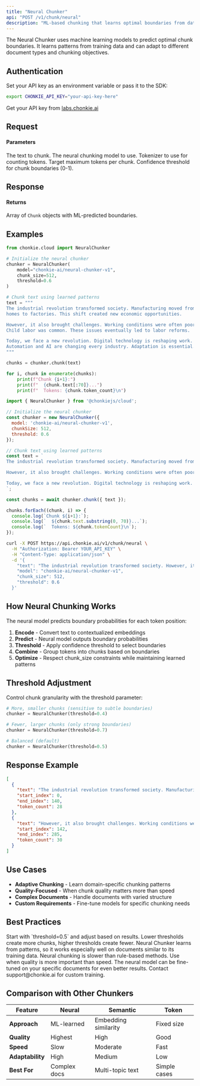 ```yaml
---
title: "Neural Chunker"
api: "POST /v1/chunk/neural"
description: "ML-based chunking that learns optimal boundaries from data"
---
```


The Neural Chunker uses machine learning models to predict optimal chunk boundaries. It learns patterns from training data and can adapt to different document types and chunking objectives.

## Authentication

Set your API key as an environment variable or pass it to the SDK:

```bash
export CHONKIE_API_KEY="your-api-key-here"
```

Get your API key from [labs.chonkie.ai](https://labs.chonkie.ai)

## Request

#### Parameters

<ParamField path="text" type="string | string[]" required>
  The text to chunk.
</ParamField>

<ParamField path="model" type="string" default="chonkie-ai/neural-chunker-v1">
  The neural chunking model to use.
</ParamField>

<ParamField path="tokenizer" type="string" default="gpt2">
  Tokenizer to use for counting tokens.
</ParamField>

<ParamField path="chunk_size" type="integer" default="512">
  Target maximum tokens per chunk.
</ParamField>

<ParamField path="threshold" type="float" default="0.5">
  Confidence threshold for chunk boundaries (0-1).
</ParamField>

## Response

#### Returns

Array of `Chunk` objects with ML-predicted boundaries.

## Examples

<CodeGroup>

```python Python
from chonkie.cloud import NeuralChunker

# Initialize the neural chunker
chunker = NeuralChunker(
    model="chonkie-ai/neural-chunker-v1",
    chunk_size=512,
    threshold=0.6
)

# Chunk text using learned patterns
text = """
The industrial revolution transformed society. Manufacturing moved from
homes to factories. This shift created new economic opportunities.

However, it also brought challenges. Working conditions were often poor.
Child labor was common. These issues eventually led to labor reforms.

Today, we face a new revolution. Digital technology is reshaping work.
Automation and AI are changing every industry. Adaptation is essential.
"""

chunks = chunker.chunk(text)

for i, chunk in enumerate(chunks):
    print(f"Chunk {i+1}:")
    print(f"  {chunk.text[:70]}...")
    print(f"  Tokens: {chunk.token_count}\n")
```

```javascript JavaScript
import { NeuralChunker } from '@chonkiejs/cloud';

// Initialize the neural chunker
const chunker = new NeuralChunker({
  model: 'chonkie-ai/neural-chunker-v1',
  chunkSize: 512,
  threshold: 0.6
});

// Chunk text using learned patterns
const text = `
The industrial revolution transformed society. Manufacturing moved from homes to factories.

However, it also brought challenges. Working conditions were often poor.

Today, we face a new revolution. Digital technology is reshaping work.
`;

const chunks = await chunker.chunk({ text });

chunks.forEach((chunk, i) => {
  console.log(`Chunk ${i+1}:`);
  console.log(`  ${chunk.text.substring(0, 70)}...`);
  console.log(`  Tokens: ${chunk.tokenCount}\n`);
});
```

```bash cURL
curl -X POST https://api.chonkie.ai/v1/chunk/neural \
  -H "Authorization: Bearer YOUR_API_KEY" \
  -H "Content-Type: application/json" \
  -d '{
    "text": "The industrial revolution transformed society. However, it also brought challenges. Today, we face a new revolution.",
    "model": "chonkie-ai/neural-chunker-v1",
    "chunk_size": 512,
    "threshold": 0.6
  }'
```

</CodeGroup>

## How Neural Chunking Works

The neural model predicts boundary probabilities for each token position:

1. **Encode** - Convert text to contextualized embeddings
2. **Predict** - Neural model outputs boundary probabilities
3. **Threshold** - Apply confidence threshold to select boundaries
4. **Combine** - Group tokens into chunks based on boundaries
5. **Optimize** - Respect chunk_size constraints while maintaining learned patterns

## Threshold Adjustment

Control chunk granularity with the threshold parameter:

```python
# More, smaller chunks (sensitive to subtle boundaries)
chunker = NeuralChunker(threshold=0.4)

# Fewer, larger chunks (only strong boundaries)
chunker = NeuralChunker(threshold=0.7)

# Balanced (default)
chunker = NeuralChunker(threshold=0.5)
```

## Response Example

```json
[
  {
    "text": "The industrial revolution transformed society. Manufacturing moved from homes to factories. This shift created new economic opportunities.",
    "start_index": 0,
    "end_index": 140,
    "token_count": 28
  },
  {
    "text": "However, it also brought challenges. Working conditions were often poor. Child labor was common. These issues eventually led to labor reforms.",
    "start_index": 142,
    "end_index": 285,
    "token_count": 30
  }
]
```

## Use Cases

- **Adaptive Chunking** - Learn domain-specific chunking patterns
- **Quality-Focused** - When chunk quality matters more than speed
- **Complex Documents** - Handle documents with varied structure
- **Custom Requirements** - Fine-tune models for specific chunking needs

## Best Practices

<Tip>
  Start with `threshold=0.5` and adjust based on results. Lower thresholds create more chunks, higher thresholds create fewer.
</Tip>

<Tip>
  Neural Chunker learns from patterns, so it works especially well on documents similar to its training data.
</Tip>

<Warning>
  Neural chunking is slower than rule-based methods. Use when quality is more important than speed.
</Warning>

<Info>
  The neural model can be fine-tuned on your specific documents for even better results. Contact support@chonkie.ai for custom training.
</Info>

## Comparison with Other Chunkers

| Feature | Neural | Semantic | Token |
|---------|--------|----------|-------|
| **Approach** | ML-learned | Embedding similarity | Fixed size |
| **Quality** | Highest | High | Good |
| **Speed** | Slow | Moderate | Fast |
| **Adaptability** | High | Medium | Low |
| **Best For** | Complex docs | Multi-topic text | Simple cases |
